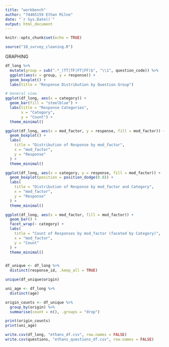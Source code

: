 ```yaml
---
title: "workbench"
author: "74465159 Ethan Milne"
date: "`r Sys.Date()`"
output: html_document
---
```


```r
knitr::opts_chunk$set(echo = TRUE)
```

```r
source("10_survey_cleaning.R")
```

GRAPHING
```r
df_long %>%
  mutate(group = sub(".*_(TT|TF|FT|FF)$", "\\1", question_code)) %>%
  ggplot(aes(x = group, y = response)) +
  geom_boxplot() +
  labs(title = "Response Distribution by Question Group")

```

```r
# General view
ggplot(df_long, aes(x = category)) +
  geom_bar(fill = "steelblue") +
  labs(title = "Response Categories",
       x = "Category",
       y = "Count") +
  theme_minimal()
```


```r
ggplot(df_long, aes(x = mod_factor, y = response, fill = mod_factor)) +
  geom_boxplot() +
  labs(
    title = "Distribution of Response by mod_factor",
    x = "mod_factor",
    y = "Response"
  ) +
  theme_minimal()
```

```r
ggplot(df_long, aes(x = category, y = response, fill = mod_factor)) +
  geom_boxplot(position = position_dodge(0.8)) +
  labs(
    title = "Distribution of Response by mod_factor and Category",
    x = "mod_factor",
    y = "Response"
  ) +
  theme_minimal()
```


```r
ggplot(df_long, aes(x = mod_factor, fill = mod_factor)) +
  geom_bar() +
  facet_wrap(~ category) +
  labs(
    title = "Count of Responses by mod_factor (faceted by Category)",
    x = "mod_factor",
    y = "Count"
  ) +
  theme_minimal()

```


```r
```


```r
df_unique <- df_long %>%
  distinct(response_id, .keep_all = TRUE)

unique(df_unique$origin)

uni_age <- df_long %>%
  distinct(age)

origin_counts <- df_unique %>%
  group_by(origin) %>%
  summarise(count = n(), .groups = "drop")

print(origin_counts)
print(uni_age)
```


```r
write.csv(df_long, "ethans_df.csv", row.names = FALSE)
write.csv(questions, "ethans_questions_df.csv", row.names = FALSE)

```

